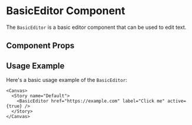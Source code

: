 

<Meta of={BasicEditor} />

# BasicEditor Component

The `BasicEditor` is a basic editor component that can be used to edit text.

## Component Props

<Canvas of={BasicEditor.Default} />

<Controls />

## Usage Example

Here's a basic usage example of the `BasicEditor`:

```tsx
<Canvas>
  <Story name="Default">
    <BasicEditor href="https://example.com" label="Click me" active={true} />
  </Story>
</Canvas>
```
